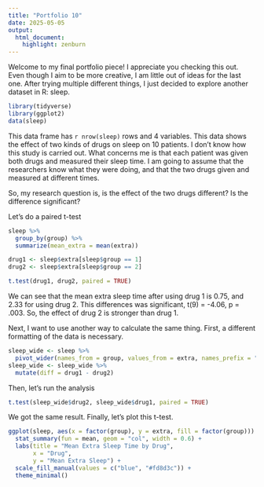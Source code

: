 ```yaml
---
title: "Portfolio 10"
date: 2025-05-05
output: 
  html_document: 
    highlight: zenburn
---
```


Welcome to my final portfolio piece! I appreciate you checking this out. Even though I aim to be more creative, I am little out of ideas for the last one. After trying multiple different things, I just decided to explore another dataset in R: sleep.


```r
library(tidyverse)
library(ggplot2)
data(sleep)
```

This data frame has `r nrow(sleep)` rows and 4 variables. This data shows the effect of two kinds of drugs on sleep on 10 patients. I don't know how this study is carried out. What concerns me is that each patient was given both drugs and measured their sleep time. I am going to assume that the researchers know what they were doing, and that the two drugs given and measured at different times. 

So, my research question is, is the effect of the two drugs different? Is the difference significant?

Let's do a paired t-test
```r
sleep %>%
  group_by(group) %>%
  summarize(mean_extra = mean(extra))

drug1 <- sleep$extra[sleep$group == 1]
drug2 <- sleep$extra[sleep$group == 2]

t.test(drug1, drug2, paired = TRUE)
```

We can see that the mean extra sleep time after using drug 1 is 0.75, and 2.33 for using drug 2. This differences was significant, t(9) = -4.06, p = .003. So, the effect of drug 2 is stronger than drug 1.

Next, I want to use another way to calculate the same thing. First, a different formatting of the data is necessary. 
```r
sleep_wide <- sleep %>%
  pivot_wider(names_from = group, values_from = extra, names_prefix = "drug") 
sleep_wide <- sleep_wide %>% 
  mutate(diff = drug1 - drug2)
```

Then, let's run the analysis
```r
t.test(sleep_wide$drug2, sleep_wide$drug1, paired = TRUE)
```

We got the same result. Finally, let's plot this t-test.
```r
ggplot(sleep, aes(x = factor(group), y = extra, fill = factor(group))) +
  stat_summary(fun = mean, geom = "col", width = 0.6) +
  labs(title = "Mean Extra Sleep Time by Drug",
       x = "Drug",
       y = "Mean Extra Sleep") +
  scale_fill_manual(values = c("blue", "#fd8d3c")) +
  theme_minimal()
```